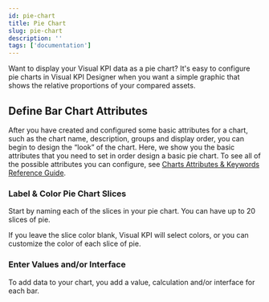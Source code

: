```yaml
---
id: pie-chart
title: Pie Chart
slug: pie-chart
description: ''
tags: ['documentation']
---
```



Want to display your Visual KPI data as a pie chart? It's easy to configure pie charts in Visual KPI Designer when you want a simple graphic that shows the relative proportions of your compared assets.

<StylizedImage
  imgURL="img/designer/charts-pie-enduser.png"
  alt="Charts Pie End User"
/>

## Define Bar Chart Attributes

After you have created and configured some basic attributes for a chart, such as the chart name, description, groups and display order, you can begin to design the “look” of the chart. Here, we show you the basic attributes that you need to set in order design a basic pie chart. To see all of the possible attributes you can configure, see [Charts Attributes & Keywords Reference Guide](/docs/visual-kpi-design/reference-tables/charts-reference).

### Label & Color Pie Chart Slices

Start by naming each of the slices in your pie chart. You can have up to 20 slices of pie.

If you leave the slice color blank, Visual KPI will select colors, or you can customize the color of each slice of pie.

### Enter Values and/or Interface

To add data to your chart, you add a value, calculation and/or interface for each bar.

<StylizedImage
  imgURL="img/designer/charts-pie-worksheet.png"
  alt="Charts Pie Worksheet"
/>